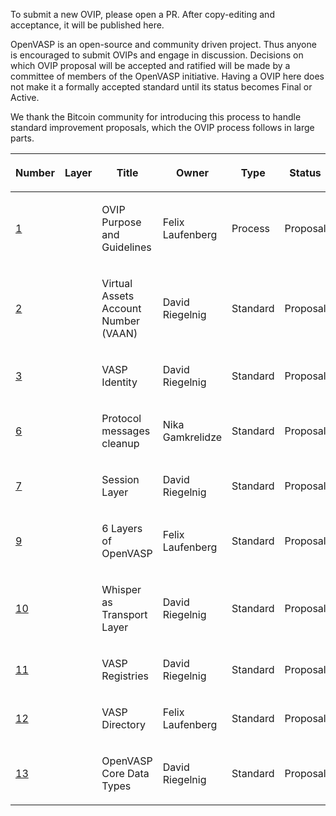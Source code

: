 To submit a new OVIP, please open a PR. After copy-editing and acceptance, it will be published here.

OpenVASP is an open-source and community driven project. Thus anyone is encouraged to submit OVIPs and engage in discussion. Decisions on which OVIP proposal will be accepted and ratified will be made by a committee of members of the OpenVASP initiative.
Having a OVIP here does not make it a formally accepted standard until its status becomes Final or Active.

We thank the Bitcoin community for introducing this process to handle standard improvement proposals, which the OVIP process follows in large parts.

{| class="wikitable sortable" style="width: auto; text-align: center; font-size: smaller; table-layout: fixed;"
!Number
!Layer
!Title
!Owner
!Type
!Status
|- style="background-color: #ffcfcf"
| [[ovip-0001.mediawiki|1]]
|
| OVIP Purpose and Guidelines
| Felix Laufenberg
| Process
| Proposal
|-
| [[ovip-0002.md|2]]
|
| Virtual Assets Account Number (VAAN)
| David Riegelnig
| Standard
| Proposal
|-
| [[ovip-0003.md|3]]
|
| VASP Identity
| David Riegelnig
| Standard
| Proposal
|-
| [[ovip-0006.md|6]]
|
| Protocol messages cleanup
| Nika Gamkrelidze
| Standard
| Proposal
|-
| [[ovip-0007.md|7]]
|
| Session Layer
| David Riegelnig
| Standard
| Proposal
|-
| [[ovip-0009.md|9]]
|
| 6 Layers of OpenVASP
| Felix Laufenberg
| Standard
| Proposal
|-
| [[ovip-0010.md|10]]
|
| Whisper as Transport Layer
| David Riegelnig
| Standard
| Proposal
|-
| [[ovip-0011.md|11]]
|
| VASP Registries
| David Riegelnig
| Standard
| Proposal
|-
| [[ovip-0012.md|12]]
|
| VASP Directory
| Felix Laufenberg
| Standard
| Proposal
|-
| [[ovip-0013.md|13]]
|
| OpenVASP Core Data Types
| David Riegelnig
| Standard
| Proposal
|}

<!-- IMPORTANT!  See the instructions at the top of this page, do NOT JUST add OVIPs here! -->
